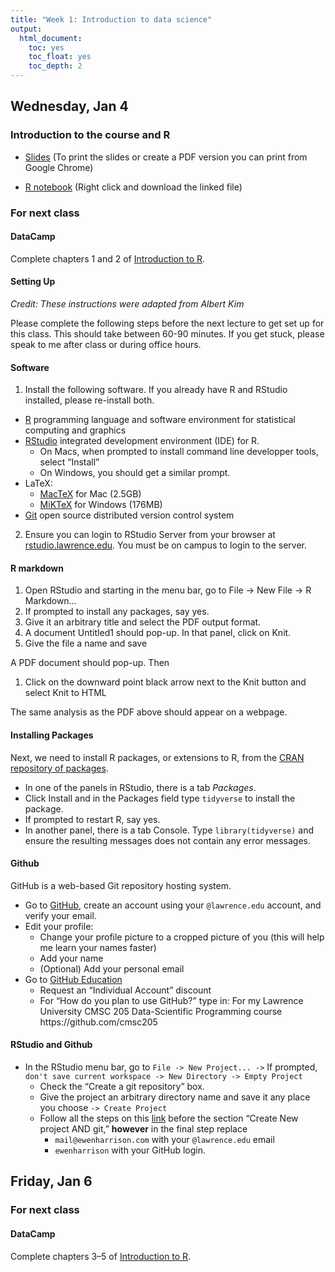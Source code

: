 ```yaml
---
title: "Week 1: Introduction to data science"
output:
  html_document:
    toc: yes
    toc_float: yes
    toc_depth: 2
---
```


## Wednesday, Jan 4

### Introduction to the course and R

* [Slides](http://htmlpreview.github.io/?https://github.com/cmsc205/notes/blob/master/day01/lec01.html#1) (To print the slides or create a PDF version you can print from Google Chrome)

* [R notebook](https://raw.githubusercontent.com/cmsc205/notes/master/day01/first-session.Rmd) (Right click and download the linked file)

### For next class

#### DataCamp

Complete chapters 1 and 2 of [Introduction to R](https://www.datacamp.com/courses/free-introduction-to-r).

#### Setting Up

*Credit: These instructions were adapted from Albert Kim*

Please complete the following steps before the next lecture to get set up for this class. This should take between 60-90 minutes. If you get stuck, please speak to me after class or during office hours.

#### Software

1. Install the following software. If you already have R and RStudio installed, please re-install both.

- [R](https://cran.r-project.org/) programming language and software environment for statistical computing and graphics
- [RStudio](https://www.rstudio.com/products/rstudio/download3/) integrated development environment (IDE) for R.
    + On Macs, when prompted to install command line developper tools, select “Install”
    + On Windows, you should get a similar prompt.
- LaTeX:
    + [MacTeX](https://tug.org/mactex/downloading.html) for Mac (2.5GB)
    + [MiKTeX](https://miktex.org/download) for Windows (176MB)
- [Git](https://git-scm.com/) open source distributed version control system

2. Ensure you can login to RStudio Server from your browser at [rstudio.lawrence.edu](https://rstudio.lawrence.edu). You must be on campus to login to the server.


#### R markdown

1. Open RStudio and starting in the menu bar, go to File -> New File -> R Markdown…
2. If prompted to install any packages, say yes.
3. Give it an arbitrary title and select the PDF output format.
4. A document Untitled1 should pop-up. In that panel, click on Knit.
5. Give the file a name and save

A PDF document should pop-up. Then

1. Click on the downward point black arrow next to the Knit button and select Knit to HTML

The same analysis as the PDF above should appear on a webpage.

#### Installing Packages

Next, we need to install R packages, or extensions to R, from the [CRAN repository of packages](https://cran.r-project.org/web/packages/available_packages_by_name.html).

- In one of the panels in RStudio, there is a tab *Packages*.
- Click Install and in the Packages field type `tidyverse` to install the package.
- If prompted to restart R, say yes.
- In another panel, there is a tab Console. Type `library(tidyverse)` and ensure the resulting messages does not contain any error messages.

#### Github

GitHub is a web-based Git repository hosting system.

- Go to [GitHub](https://github.com/), create an account using your `@lawrence.edu` account, and verify your email.
- Edit your profile:
    + Change your profile picture to a cropped picture of you (this will help me learn your names faster)
    + Add your name
    + (Optional) Add your personal email
- Go to [GitHub Education](https://education.github.com/discount_requests/new)
    + Request an "Individual Account" discount
    + For "How do you plan to use GitHub?" type in: For my Lawrence University CMSC 205 Data-Scientific Programming course https://github.com/cmsc205


#### RStudio and Github

- In the RStudio menu bar, go to `File -> New Project... ->` If prompted, `don't save current workspace -> New Directory -> Empty Project`
    + Check the "Create a git repository" box.
    + Give the project an arbitrary directory name and save it any place you choose `-> Create Project`
    + Follow all the steps on this [link](https://www.r-bloggers.com/rstudio-and-github/) before the section "Create New project AND git," **however** in the final step replace
        + `mail@ewenharrison.com` with your `@lawrence.edu` email
        + `ewenharrison` with your GitHub login.



## Friday, Jan 6

### For next class

#### DataCamp

Complete chapters 3--5 of [Introduction to R](https://www.datacamp.com/courses/free-introduction-to-r).

